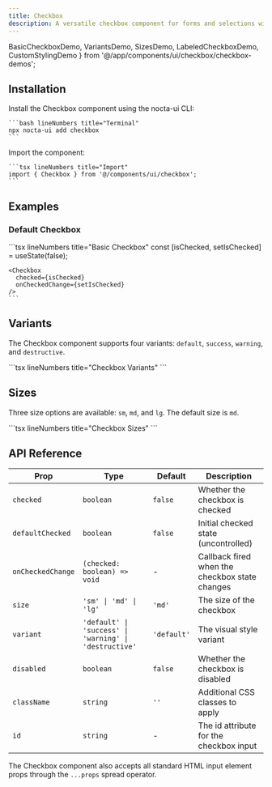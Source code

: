```yaml
---
title: Checkbox
description: A versatile checkbox component for forms and selections with multiple variants, sizes and dark mode support
---
```


  BasicCheckboxDemo, 
  VariantsDemo, 
  SizesDemo, 
  LabeledCheckboxDemo,
  CustomStylingDemo
} from '@/app/components/ui/checkbox/checkbox-demos';

## Installation

<Steps>
  <Step>
    Install the Checkbox component using the nocta-ui CLI:

    ```bash lineNumbers title="Terminal"
    npx nocta-ui add checkbox
    ```
  </Step>
  <Step>
    Import the component:

    ```tsx lineNumbers title="Import"
    import { Checkbox } from '@/components/ui/checkbox';
    ```
  </Step>
</Steps>

## Examples

### Default Checkbox

<DocsTabs defaultValue="preview">
  <DocsTab value="preview" lineNumbers title="Preview">
    <div className="my-6">
      <BasicCheckboxDemo />
    </div>
  </DocsTab>
  <DocsTab value="code" lineNumbers title="Code">
    ```tsx lineNumbers title="Basic Checkbox"
    const [isChecked, setIsChecked] = useState(false);
    
    <Checkbox 
      checked={isChecked} 
      onCheckedChange={setIsChecked} 
    />
    ```
  </DocsTab>
</DocsTabs>

## Variants

The Checkbox component supports four variants: `default`, `success`, `warning`, and `destructive`.

<DocsTabs defaultValue="preview">
  <DocsTab value="preview" lineNumbers title="Preview">
    <div className="my-6">
      <VariantsDemo />
    </div>
  </DocsTab>
  <DocsTab value="code" lineNumbers title="Code">
    ```tsx lineNumbers title="Checkbox Variants"
    <Checkbox variant="default" checked={true} />
    <Checkbox variant="success" checked={true} />
    <Checkbox variant="warning" checked={true} />
    <Checkbox variant="destructive" checked={true} />
    ```
  </DocsTab>
</DocsTabs>

## Sizes

Three size options are available: `sm`, `md`, and `lg`. The default size is `md`.

<DocsTabs defaultValue="preview">
  <DocsTab value="preview" lineNumbers title="Preview">
    <div className="my-6">
      <SizesDemo />
    </div>
  </DocsTab>
  <DocsTab value="code" lineNumbers title="Code">
    ```tsx lineNumbers title="Checkbox Sizes"
    <Checkbox size="sm" checked={true} />
    <Checkbox size="md" checked={true} />
    <Checkbox size="lg" checked={true} />
    ```
  </DocsTab>
</DocsTabs>

## API Reference

| Prop | Type | Default | Description |
|------|------|---------|-------------|
| `checked` | `boolean` | `false` | Whether the checkbox is checked |
| `defaultChecked` | `boolean` | `false` | Initial checked state (uncontrolled) |
| `onCheckedChange` | `(checked: boolean) => void` | - | Callback fired when the checkbox state changes |
| `size` | `'sm' \| 'md' \| 'lg'` | `'md'` | The size of the checkbox |
| `variant` | `'default' \| 'success' \| 'warning' \| 'destructive'` | `'default'` | The visual style variant |
| `disabled` | `boolean` | `false` | Whether the checkbox is disabled |
| `className` | `string` | `''` | Additional CSS classes to apply |
| `id` | `string` | - | The id attribute for the checkbox input |

The Checkbox component also accepts all standard HTML input element props through the `...props` spread operator.
